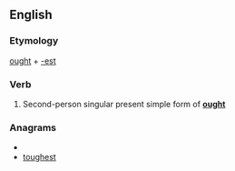 ==English==

===Etymology===
[[ought]] + [[-est]]

===Verb===
{{en-verb form}}

# {{archaic}} Second-person singular present simple form of '''[[ought]]'''

===Anagrams===
* {{alphagram|eghosttu}}
* [[toughest#English|toughest]]